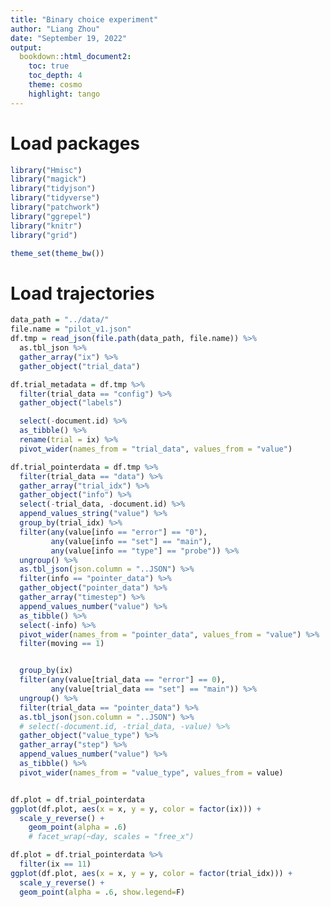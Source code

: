 ```yaml
---
title: "Binary choice experiment"
author: "Liang Zhou"
date: "September 19, 2022"
output:
  bookdown::html_document2:
    toc: true
    toc_depth: 4
    theme: cosmo
    highlight: tango
---
```


# Load packages 

```r
library("Hmisc")
library("magick")
library("tidyjson")
library("tidyverse")
library("patchwork")
library("ggrepel")
library("knitr")
library("grid")
```

```r
theme_set(theme_bw())
```

# Load trajectories

```r
data_path = "../data/"
file.name = "pilot_v1.json"
df.tmp = read_json(file.path(data_path, file.name)) %>% 
  as.tbl_json %>% 
  gather_array("ix") %>%
  gather_object("trial_data")

df.trial_metadata = df.tmp %>% 
  filter(trial_data == "config") %>% 
  gather_object("labels")

  select(-document.id) %>% 
  as_tibble() %>% 
  rename(trial = ix) %>% 
  pivot_wider(names_from = "trial_data", values_from = "value")

df.trial_pointerdata = df.tmp %>% 
  filter(trial_data == "data") %>% 
  gather_array("trial_idx") %>% 
  gather_object("info") %>% 
  select(-trial_data, -document.id) %>% 
  append_values_string("value") %>% 
  group_by(trial_idx) %>% 
  filter(any(value[info == "error"] == "0"),
         any(value[info == "set"] == "main"),
         any(value[info == "type"] == "probe")) %>% 
  ungroup() %>%
  as.tbl_json(json.column = "..JSON") %>% 
  filter(info == "pointer_data") %>% 
  gather_object("pointer_data") %>% 
  gather_array("timestep") %>% 
  append_values_number("value") %>% 
  as_tibble() %>% 
  select(-info) %>% 
  pivot_wider(names_from = "pointer_data", values_from = "value") %>% 
  filter(moving == 1)


  group_by(ix)
  filter(any(value[trial_data == "error"] == 0),
         any(value[trial_data == "set"] == "main")) %>% 
  ungroup() %>%
  filter(trial_data == "pointer_data") %>%
  as.tbl_json(json.column = "..JSON") %>% 
  # select(-document.id, -trial_data, -value) %>% 
  gather_object("value_type") %>% 
  gather_array("step") %>% 
  append_values_number("value") %>% 
  as_tibble() %>% 
  pivot_wider(names_from = "value_type", values_from = value)


df.plot = df.trial_pointerdata
ggplot(df.plot, aes(x = x, y = y, color = factor(ix))) + 
  scale_y_reverse() +
    geom_point(alpha = .6)
    # facet_wrap(~day, scales = "free_x")
```


```r
df.plot = df.trial_pointerdata %>% 
  filter(ix == 11)
ggplot(df.plot, aes(x = x, y = y, color = factor(trial_idx))) + 
  scale_y_reverse() +
  geom_point(alpha = .6, show.legend=F)
```


